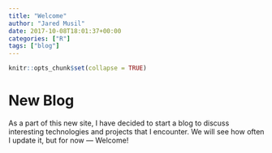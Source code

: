 ```yaml
---
title: "Welcome"
author: "Jared Musil"
date: 2017-10-08T18:01:37+00:00
categories: ["R"]
tags: ["blog"]
---
```


```r
knitr::opts_chunk$set(collapse = TRUE)
```

# New Blog

As a part of this new site, I have decided to start a blog to discuss interesting technologies and projects that I encounter. We will see how often I update it, but for now — Welcome!
